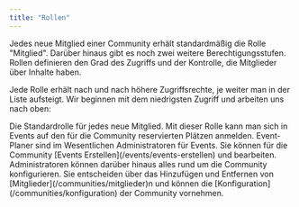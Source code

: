 ```yaml
---
title: "Rollen"
---
```


Jedes neue Mitglied einer Community erhält standardmäßig die Rolle "Mitglied". Darüber hinaus gibt es noch zwei weitere Berechtigungsstufen. Rollen definieren den Grad des Zugriffs und der Kontrolle, die Mitglieder über Inhalte haben.

Jede Rolle erhält nach und nach höhere Zugriffsrechte, je weiter man in der Liste aufsteigt. Wir beginnen mit dem niedrigsten Zugriff und arbeiten uns nach oben:

<AccordionGroup>
  <Accordion title="Mitglied">
    Die Standardrolle für jedes neue Mitglied. Mit dieser Rolle kann man sich in Events auf den für die Community reservierten Plätzen anmelden.
  </Accordion>

  <Accordion title="Event-Planer">
    Event-Planer sind im Wesentlichen Administratoren für Events. Sie können für die Community [Events Erstellen](/events/events-erstellen) und bearbeiten.
  </Accordion>

  <Accordion title="Admin">
    Administratoren können darüber hinaus alles rund um die Community konfigurieren. Sie entscheiden über das Hinzufügen und Entfernen von [Mitglieder](/communities/mitglieder)n und können die [Konfiguration](/communities/konfiguration) der Community vornehmen.
  </Accordion>
</AccordionGroup>
